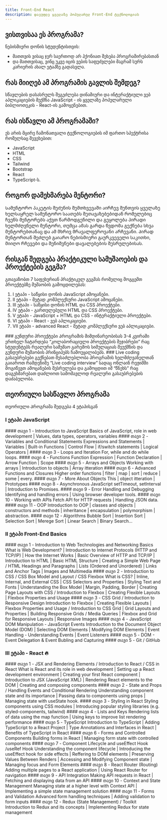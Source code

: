 ```yaml
---
title: Front-End React
description: დაეუფლე ყველაზე პოპულარულ Front-End ტექნოლოგიას
---
```


## ვისთვისაა ეს პროგრამა?

ნებისმიერი დონის სტუდენტისთვის:

- მათთვის ვისაც ჯერ საერთოდ არ ჰქონიათ შეხება პროგრამირებასთან
- და მათთვისაც, ვინც უკვე იცის ვების საფუძვლები მაგრამ სურს კარიერის ახალ ეტაპზე გადასვლა.

## რას მიიღებ ამ პროგრამის გავლის შემდეგ?

სწავლების დასასრულს შეგეძლება დინამიური და ინტერაქტიული ვებ აპლიკაციების შექმნა JavaScript - ის ყველაზე პოპულარული ბიბლიოთეკის - React-ის გამოყენებით.

## რას ისწავლი ამ პროგრამაში?

ეს არის მცირე ჩამონათვალი ტექნოლოგიების იმ ფართო სპექტრისა რომელსაც შევეხებით:

- JavaScript
- HTML
- CSS
- Tailwind
- Bootstrap
- React
- TypeScript-ს.

## როგორ დამეხმარება მენტორი?

Სამენტორო პაკეტის შეძენის შემთხვევაში აირჩევ შენთვის ყველაზე ხელსაყრელ სამენტორო საათებს შეთავაზებებიდან რომელებიც ჩვენს მენტორებს აქვთ წარმოდგენილი და გეყოლება პირადი ხელმძღვნელი მენტორი, თუმცა ამას გარდა წვდომა გექნება სხვა მენტორებთანაც და ამ მხრივ მრავალფეროვანი არჩევანი. Პირად მენტორთან შეძლებ გაიარო ნებისმიერი გაურკვეველი საკითხი, მიიღო რჩევები და შენიშვნები დავალებების შესრულებისას.

## რისგან შედგება პრაქტიკული სამუშაოების და პროექტების გეგმა?

გთავაზობთ 7 საფეხურიან პრაქტიკულ გეგმას რომელიც მოგცემთ პროექტებზე მუშაობის გამოცდილებას:

1. I ეტაპი - საწყისი დონის JavaScript ამოცანები.
1. II ეტაპი - მეტად კომპლექსური JavaScript ამოცანები.
1. III ეტაპი - საწყისი დონის HTML და CSS პროექტები.
1. IV ეტაპი - გართულებული HTML და CSS პროექტები.
1. V ეტაპი - JavaScript + HTML და CSS - ინტერაქტიული პროექტები.
1. VI ეტაპი - React - ვებ აპლიკაციები.
1. VII ეტაპი - advanced React - მეტად კომპლექსური ვებ აპლიკაციები.

<Callout>
  ### გუნდური პროექტები Პროგრამის მიმდინარეობისას 3-4 კვირაში ერთხელ ჩატარდება
  “კოლაბორაციული პროექტების შეჯიბრები” რაც სტუდენტებს რეალური სამუშაო გარემოს
  სიმულაციას შეუქმნის და გუნდური მუშაობის პრინციპებს ჩამოუყალიბებს.
</Callout>

<Callout>
### Live coding გასაუბრებები
გექნებათ შესაძლებლობა პროგრამის ხელმძღვანელთან გაიაროთ რამდენიმე “Live coding interview” სადაც ონლაინ რეჟიმში მოგიწევთ ამოცანების შესრულება და გამოცდით იმ “წნეხს” რაც დაგეხმარებათ დაძლიოთ სამომავლოდ რეალური გასაუბრებების დაძაბულობა.

</Callout>

## თეორიული სასწავლო პროგრამა

თეორიული Პროგრამა შედგება 4 ეტაპისგან

### I ეტაპი JavaScript

<div className="grid sm:grid-cols-2 gap-4 mt-6">

<Card>
  #### თავი 1 - Introduction to JavaScript 
  Basics of JavaScript, role in web development | Values, data types, operators, variables
</Card>

<Card>
  #### თავი 2 - Variables and Conditional Statements
  Expressions and Statements | Variables | Built-in Functions | Control Flow | if/switch statements | Logical Operators | 
</Card>

<Card>
  #### თავი 3 - Loops and Iteration 
  For, while and do while loops.
</Card>

<Card>
  #### თავი 4 - Functions
  Function Expression | Function Declaration | Arrow Function | Scope
</Card>

<Card>
  #### თავი 5 - Arrays and Objects 
  Working with arrays | Introduction to objects | Array itteration
</Card>

<Card>
  #### თავი 6 - Advanced Functions and Closures 
  Higher order functions | filter | map | sort | reduce | some | every.
</Card>

<Card>
  #### თავი 7 - More About Objects 
  This | object itteration | Prototypes
</Card>

<Card>
  #### თავი 8 - Asynchronous JavaScript 
  setTimeout, setInterval | Introduction to Promises.
</Card>

<Card>
  #### თავი 9 - Error Handling and Debugging 
  Identifying and handling errors | Using browser developer tools.
</Card>

<Card>
  #### თავი 10 - Working with APIs
  Fetch API for HTTP requests | Handling JSON data.
</Card>

<Card>
  #### თავი 11 - OOP 
  Introduction to OOP | classes and objects | constructors and methods | inheritance | encapsulation | polymorphism | abstraction.
</Card>

<Card>
  #### თავი 12 - Algorithms
  Bubble Sort | Insertion Sort | Selection Sort | Merege Sort | Linear Search | Binary Search...
</Card>

</div>

### II ეტაპი Front-End Basics

<div className="grid sm:grid-cols-2 gap-4 mt-6">

<Card>
  #### თავი 1 - Introduction to Web Technologies and Networking Basics 
  What is Web Development? | Introduction to Internet Protocols (HTTP and TCP/IP) | How the Internet Works | Basic Overview of HTTP and TCP/IP | Introduction to HTML | Basic HTML Structure | Creating a Simple Web Page / HTML Headings and Paragraphs | Lists (Ordered and Unordered) | Links and Anchor Tags | Images and Multimedia
</Card>
<Card>
  #### თავი 2 - Introduction to CSS / CSS Box Model and Layout /  CSS Flexbox
  What is CSS? | Inline, Internal, and External CSS | CSS Selectors and Properties | Styling Text and Fonts | Understanding the Box Model | Margin, Padding, Border | Creating Page Layouts with CSS / Introduction to Flexbox | Creating Flexible Layouts | Flexbox Properties and Usage
</Card>

<Card>
  #### თავი 3 - CSS Grid /  Introduction to Responsive Design
  Introduction to Flexbox | Creating Flexible Layouts | Flexbox Properties and Usage / Introduction to CSS Grid | Grid Layouts and Properties | Building Responsive Grids / Media Queries | Flexbox and Grid for Responsive Layouts | Responsive Images
</Card>

<Card>
  #### თავი 4 - JavaScript DOM Manipulation - JavaScript Events
  Introduction to the Document Object Model (DOM) | Selecting DOM Elements | Modifying DOM Elements | Event Handling - Understanding Events | Event Listeners
</Card>

<Card>
  #### თავი 5 - DOM - Event Delegation & Event Bubling and Capturing
</Card>

<Card>
  #### თავი 5 - Git / GitHub
</Card>


</div>

### III ეტაპი - React 🔥

<div className="grid sm:grid-cols-2 gap-4 mt-6">

<Card>
  #### თავი 1 - JSX and Rendering Elements /  Introduction to React / CSS in React
  What is React and its role in web development | Setting up a React development environment | Creating your first React component | Introduction to JSX (JavaScript XML) | Rendering React elements to the DOM | Creating and composing components
</Card>
<Card>
  #### თავი 2 - State and Props / Handling Events and Conditional Rendering
  Understanding component state and its importance | Passing data to components using props | Managing state with useState hook.
</Card>
<Card>
  #### თავი 3 - Styling in React
  Styling components using CSS modules | Introducing popular styling libraries (e.g. styled-components, tailwind)
</Card>
<Card>
  #### თავი 4 - Lists and Keys
  Rendering lists of data using the map function | Using keys to improve list rendering performance
</Card>

<Card>
  #### თავი 5 - TypeScript
  Introduction to TypeScript | Adding TypeScript to a React Project | Type Annotations and Interfaces in React | Benefits of TypeScript in React
</Card>

<Card>
  #### თავი 6 - Forms and Controlled Components
  Building forms in React | Managing form state with controlled components
</Card>

<Card>
  #### თავი 7 - Component Lifecycle and useEffect Hook /useRef Hook
  Understanding the component lifecycle | Introducing the useEffect hook for side effects |  Reffering to DOM elements | Preserving Values Between Renders | Accessing and Modifying Component state | Managing focus and Form Elements
</Card>

<Card>
  #### თავი 8 - React Router (Routing)
  Adding multiple pages to a React application | Using React Router for navigation
</Card>

<Card>
  #### თავი 9 - API Integration
  Making API requests in React | Fetching and displaying data from an API
</Card>

<Card>
  #### თავი 10 - Context and State Management
  Managing state at a higher level with Context API | Implementing a simple state management solution
</Card>

<Card>
  #### თავი 11 - Forms and Validation
  Advanced form handling techniques | Adding validation to form inputs
</Card>

<Card>
  #### თავი 12 - Redux (State Management) / Toolkit
  Introduction to Redux and its concepts | Implementing Redux for state management
</Card>

</div>
